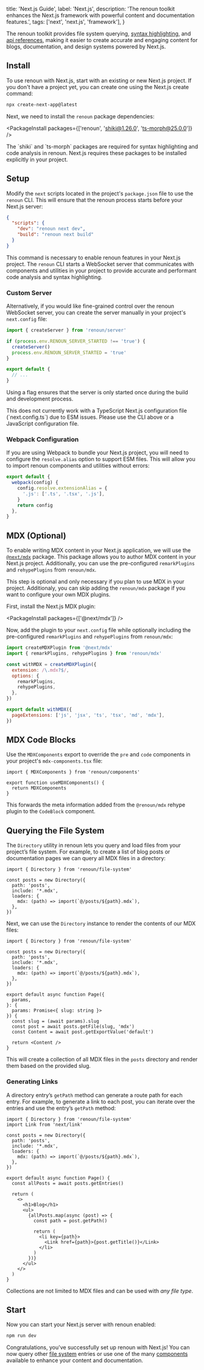   title: 'Next.js Guide',
  label: 'Next.js',
  description:
    'The renoun toolkit enhances the Next.js framework with powerful content and documentation features.',
  tags: ['next', 'next.js', 'framework'],
}

The renoun toolkit provides file system querying, [syntax highlighting](/components/code-block), and [api references](/components/api-reference), making it easier to create accurate and engaging content for blogs, documentation, and design systems powered by Next.js.

## Install

To use renoun with Next.js, start with an existing or new Next.js project. If you don't have a project yet, you can create one using the Next.js create command:

```bash
npx create-next-app@latest
```

Next, we need to install the `renoun` package dependencies:

<PackageInstall packages={['renoun', 'shiki@1.26.0', 'ts-morph@25.0.0']} />

<Note>
  The `shiki` and `ts-morph` packages are required for syntax highlighting and
  code analysis in renoun. Next.js requires these packages to be installed
  explicitly in your project.
</Note>

## Setup

Modify the `next` scripts located in the project's `package.json` file to use the `renoun` CLI. This will ensure that the renoun process starts before your Next.js server:

```json
{
  "scripts": {
    "dev": "renoun next dev",
    "build": "renoun next build"
  }
}
```

<Note>

This command is necessary to enable renoun features in your Next.js project.
The `renoun` CLI starts a WebSocket server that communicates with components
and utilities in your project to provide accurate and performant code analysis and syntax highlighting.

</Note>

### Custom Server

Alternatively, if you would like fine-grained control over the renoun WebSocket server, you can create the server manually in your project's `next.config` file:

```js filename="01.next.config.mjs"
import { createServer } from 'renoun/server'

if (process.env.RENOUN_SERVER_STARTED !== 'true') {
  createServer()
  process.env.RENOUN_SERVER_STARTED = 'true'
}

export default {
  // ...
}
```

Using a flag ensures that the server is only started once during the build and development process.

<Note>
  This does not currently work with a TypeScript Next.js configuration file
  (`next.config.ts`) due to ESM issues. Please use the CLI above or a JavaScript
  configuration file.
</Note>

### Webpack Configuration

If you are using Webpack to bundle your Next.js project, you will need to configure the `resolve.alias` option to support ESM files. This will allow you to import renoun components and utilities without errors:

```js filename="02.next.config.mjs"
export default {
  webpack(config) {
    config.resolve.extensionAlias = {
      '.js': ['.ts', '.tsx', '.js'],
    }
    return config
  },
}
```

## MDX (Optional)

To enable writing MDX content in your Next.js application, we will use the [`@next/mdx`](https://github.com/vercel/next.js/tree/canary/packages/next-mdx) package. This package allows you to author MDX content in your Next.js project. Additionally, you can use the pre-configured `remarkPlugins` and `rehypePlugins` from `renoun/mdx`.

<Note>

This step is optional and only necessary if you plan to use MDX in your
project. Additionaly, you can skip adding the `renoun/mdx` package if you
want to configure your own MDX plugins.

</Note>

First, install the Next.js MDX plugin:

<PackageInstall packages={['@next/mdx']} />

Now, add the plugin to your `next.config` file while optionally including the pre-configured `remarkPlugins` and `rehypePlugins` from `renoun/mdx`:

```js filename="03.next.config.mjs"
import createMDXPlugin from '@next/mdx'
import { remarkPlugins, rehypePlugins } from 'renoun/mdx'

const withMDX = createMDXPlugin({
  extension: /\.mdx?$/,
  options: {
    remarkPlugins,
    rehypePlugins,
  },
})

export default withMDX({
  pageExtensions: ['js', 'jsx', 'ts', 'tsx', 'md', 'mdx'],
})
```

## MDX Code Blocks

Use the `MDXComponents` export to override the `pre` and `code` components in your project's `mdx-components.tsx` file:

```tsx filename="02.mdx-components.tsx"
import { MDXComponents } from 'renoun/components'

export function useMDXComponents() {
  return MDXComponents
}
```

This forwards the meta information added from the `@renoun/mdx` rehype plugin to the `CodeBlock` component.

## Querying the File System

The `Directory` utility in renoun lets you query and load files from your project’s file system. For example, to create a list of blog posts or documentation pages we can query all MDX files in a directory:

```tsx
import { Directory } from 'renoun/file-system'

const posts = new Directory({
  path: 'posts',
  include: '*.mdx',
  loaders: {
    mdx: (path) => import(`@/posts/${path}.mdx`),
  },
})
```

Next, we can use the `Directory` instance to render the contents of our MDX files:

```tsx
import { Directory } from 'renoun/file-system'

const posts = new Directory({
  path: 'posts',
  include: '*.mdx',
  loaders: {
    mdx: (path) => import(`@/posts/${path}.mdx`),
  },
})

export default async function Page({
  params,
}: {
  params: Promise<{ slug: string }>
}) {
  const slug = (await params).slug
  const post = await posts.getFile(slug, 'mdx')
  const Content = await post.getExportValue('default')

  return <Content />
}
```

This will create a collection of all MDX files in the `posts` directory and render them based on the provided slug.

### Generating Links

A directory entry’s `getPath` method can generate a route path for each entry. For example, to generate a link to each post, you can iterate over the entries and use the entry’s `getPath` method:

```tsx
import { Directory } from 'renoun/file-system'
import Link from 'next/link'

const posts = new Directory({
  path: 'posts',
  include: '*.mdx',
  loaders: {
    mdx: (path) => import(`@/posts/${path}.mdx`),
  },
})

export default async function Page() {
  const allPosts = await posts.getEntries()

  return (
    <>
      <h1>Blog</h1>
      <ul>
        {allPosts.map(async (post) => {
          const path = post.getPath()

          return (
            <li key={path}>
              <Link href={path}>{post.getTitle()}</Link>
            </li>
          )
        })}
      </ul>
    </>
  )
}
```

Collections are not limited to MDX files and can be used with _any file type_.

## Start

Now you can start your Next.js server with renoun enabled:

```bash
npm run dev
```

Congratulations, you've successfully set up renoun with Next.js! You can now query other [file system](/utilities/file-system) entries or use one of the many [components](/components) available to enhance your content and documentation.
